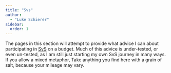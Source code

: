 ```yaml
--- 
title: "Svs" 
author: 
  - "Luke Schierer"
sidebar:
  order: 1
--- 
```


The pages in this section will attempt to provide what advice I can about
participating in [SvS][] on a budget.  Much of this advice is under-tested, or
even un-tested, as I am still just starting my own SvS journey in many ways.  If
you allow a mixed metaphor, Take anything you find here with a grain of
salt, because your mileage may vary. 

[SVS]: <../../reference/glossary/#SvS>
